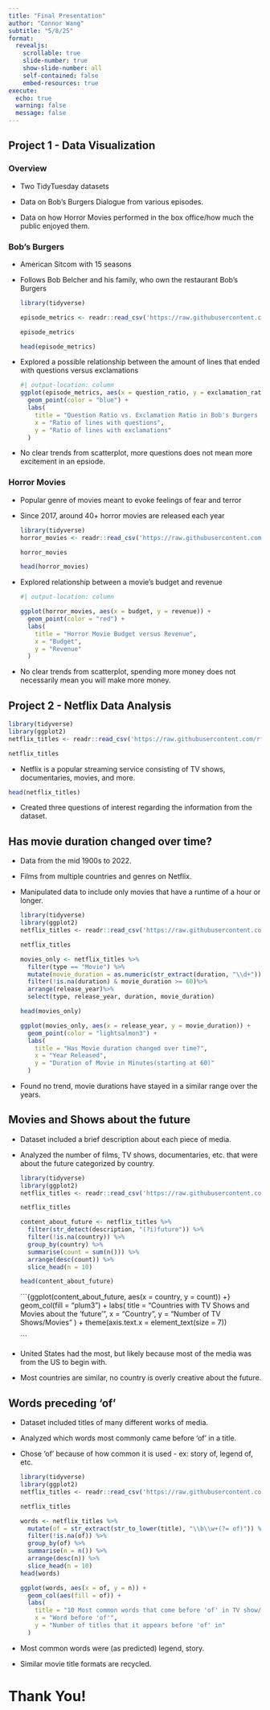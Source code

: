 ```yaml
---
title: "Final Presentation"
author: "Connor Wang"
subtitle: "5/8/25"
format:
  revealjs:
    scrollable: true
    slide-number: true
    show-slide-number: all
    self-contained: false
    embed-resources: true
execute:
  echo: true
  warning: false
  message: false
---
```


## Project 1 - Data Visualization

::: panel-tabset
### Overview

-   Two TidyTuesday datasets

-   Data on Bob's Burgers Dialogue from various episodes.

-   Data on how Horror Movies performed in the box office/how much the public enjoyed them.

### Bob's Burgers

-   American Sitcom with 15 seasons

-   Follows Bob Belcher and his family, who own the restaurant Bob's Burgers

    ```r
    library(tidyverse)

    episode_metrics <- readr::read_csv('https://raw.githubusercontent.com/rfordatascience/tidytuesday/main/data/2024/2024-11-19/episode_metrics.csv')

    episode_metrics
    ```

    ```r
    head(episode_metrics)
    ```

-   Explored a possible relationship between the amount of lines that ended with questions versus exclamations

    ```r
    #| output-location: column
    ggplot(episode_metrics, aes(x = question_ratio, y = exclamation_ratio)) +
      geom_point(color = "blue") + 
      labs(
        title = "Question Ratio vs. Exclamation Ratio in Bob's Burgers episodes",
        x = "Ratio of lines with questions",
        y = "Ratio of lines with exclamations"
      )
    ```

-   No clear trends from scatterplot, more questions does not mean more excitement in an epsiode.

### Horror Movies

-   Popular genre of movies meant to evoke feelings of fear and terror

-   Since 2017, around 40+ horror movies are released each year

    ```r
    library(tidyverse)
    horror_movies <- readr::read_csv('https://raw.githubusercontent.com/rfordatascience/tidytuesday/main/data/2022/2022-11-01/horror_movies.csv')

    horror_movies
    ```

    ```r
    head(horror_movies)
    ```

-   Explored relationship between a movie's budget and revenue

    ```r
    #| output-location: column

    ggplot(horror_movies, aes(x = budget, y = revenue)) +
      geom_point(color = "red") +
      labs(
        title = "Horror Movie Budget versus Revenue",
        x = "Budget",
        y = "Revenue"
      )
    ```

-   No clear trends from scatterplot, spending more money does not necessarily mean you will make more money.
:::

## Project 2 - Netflix Data Analysis

```r
library(tidyverse)
library(ggplot2)
netflix_titles <- readr::read_csv('https://raw.githubusercontent.com/rfordatascience/tidytuesday/main/data/2021/2021-04-20/netflix_titles.csv')

netflix_titles
```

-   Netflix is a popular streaming service consisting of TV shows, documentaries, movies, and more.

```r
head(netflix_titles)
```

-   Created three questions of interest regarding the information from the dataset.

## Has movie duration changed over time?

-   Data from the mid 1900s to 2022.

-   Films from multiple countries and genres on Netflix.

-   Manipulated data to include only movies that have a runtime of a hour or longer.

    ```r
    library(tidyverse)
    library(ggplot2)
    netflix_titles <- readr::read_csv('https://raw.githubusercontent.com/rfordatascience/tidytuesday/main/data/2021/2021-04-20/netflix_titles.csv')

    netflix_titles
    ```

    ```r
    movies_only <- netflix_titles %>%
      filter(type == "Movie") %>%
      mutate(movie_duration = as.numeric(str_extract(duration, "\\d+"))) %>%
      filter(!is.na(duration) & movie_duration >= 60)%>%
      arrange(release_year)%>%
      select(type, release_year, duration, movie_duration)

    head(movies_only)
    ```

    ```r
    ggplot(movies_only, aes(x = release_year, y = movie_duration)) + 
      geom_point(color = "lightsalmon3") +
      labs(
        title = "Has Movie duration changed over time?",
        x = "Year Released",
        y = "Duration of Movie in Minutes(starting at 60)"
      )
    ```

-   Found no trend, movie durations have stayed in a similar range over the years.

## Movies and Shows about the future

-   Dataset included a brief description about each piece of media.

-   Analyzed the number of films, TV shows, documentaries, etc. that were about the future categorized by country.

    ```r
    library(tidyverse)
    library(ggplot2)
    netflix_titles <- readr::read_csv('https://raw.githubusercontent.com/rfordatascience/tidytuesday/main/data/2021/2021-04-20/netflix_titles.csv')

    netflix_titles
    ```

    ```r
    content_about_future <- netflix_titles %>%
      filter(str_detect(description, "(?i)future")) %>%
      filter(!is.na(country)) %>%
      group_by(country) %>%
      summarise(count = sum(n())) %>%
      arrange(desc(count)) %>%
      slice_head(n = 10)

    head(content_about_future)
    ```

    \`\`\`{ggplot(content_about_future, aes(x = country, y = count)) +} geom_col(fill = "plum3") + labs( title = "Countries with TV Shows and Movies about the 'future'", x = "Country", y = "Number of TV Shows/Movies" ) + theme(axis.text.x = element_text(size = 7))

    \`\`\`

-   United States had the most, but likely because most of the media was from the US to begin with.

-   Most countries are similar, no country is overly creative about the future.

## Words preceding 'of'

-   Dataset included titles of many different works of media.

-   Analyzed which words most commonly came before 'of' in a title.

-   Chose 'of' because of how common it is used - ex: story of, legend of, etc.

    ```r
    library(tidyverse)
    library(ggplot2)
    netflix_titles <- readr::read_csv('https://raw.githubusercontent.com/rfordatascience/tidytuesday/main/data/2021/2021-04-20/netflix_titles.csv')

    netflix_titles
    ```

    ```r
    words <- netflix_titles %>%
      mutate(of = str_extract(str_to_lower(title), "\\b\\w+(?= of)")) %>%
      filter(!is.na(of)) %>%
      group_by(of) %>%
      summarise(n = n()) %>%
      arrange(desc(n)) %>%
      slice_head(n = 10)
    head(words)
    ```

    ```r
    ggplot(words, aes(x = of, y = n)) +
      geom_col(aes(fill = of)) + 
      labs(
        title = "10 Most common words that come before 'of' in TV show/movie titles",
        x = "Word before 'of'",
        y = "Number of titles that it appears before 'of' in"
      )
    ```

-   Most common words were (as predicted) legend, story.

-   Similar movie title formats are recycled.

# Thank You! {background-color="lightblue"}
